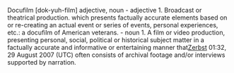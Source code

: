 Docufilm [dok-yuh-film] adjective, noun
- adjective
1. Broadcast or theatrical production. which presents factually accurate elements based on or re-creating an actual event or series of events, personal experiences, etc.: a docufilm of American veterans. 
- noun
1. A film or video production, presenting personal, social, political or historical subject matter in a factually accurate and informative or entertaining manner that[[User:Zerbst|Zerbst]] 01:32, 29 August 2007 (UTC) often consists of archival footage and/or interviews supported by narration.